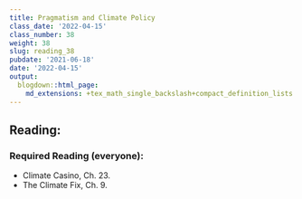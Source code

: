```yaml
---
title: Pragmatism and Climate Policy
class_date: '2022-04-15'
class_number: 38
weight: 38
slug: reading_38
pubdate: '2021-06-18'
date: '2022-04-15'
output:
  blogdown::html_page:
    md_extensions: +tex_math_single_backslash+compact_definition_lists
---
```

## Reading:

### Required Reading (everyone):

* Climate Casino, Ch. 23.
* The Climate Fix, Ch. 9.

